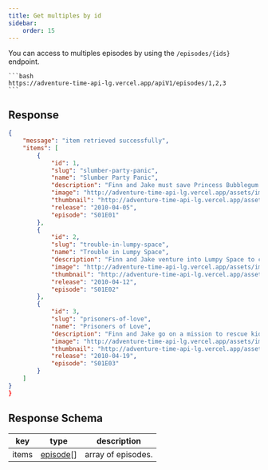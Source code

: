 ```yaml
---
title: Get multiples by id
sidebar:
    order: 15
---
```


You can access to multiples episodes by using the `/episodes/{ids}` endpoint.

    ```bash
    https://adventure-time-api-lg.vercel.app/apiV1/episodes/1,2,3
    ```
## Response
```json
{
    "message": "item retrieved successfully",
    "items": [
        {
            "id": 1,
            "slug": "slumber-party-panic",
            "name": "Slumber Party Panic",
            "description": "Finn and Jake must save Princess Bubblegum from an impending zombie attack.",
            "image": "http://adventure-time-api-lg.vercel.app/assets/images/episodes/slumber-party-panic.webp",
            "thumbnail": "http://adventure-time-api-lg.vercel.app/assets/images/episodes/slumber-party-panic-thumbnail.webp",
            "release": "2010-04-05",
            "episode": "S01E01"
        },
        {
            "id": 2,
            "slug": "trouble-in-lumpy-space",
            "name": "Trouble in Lumpy Space",
            "description": "Finn and Jake venture into Lumpy Space to cure the Lumps from Jake's bite.",
            "image": "http://adventure-time-api-lg.vercel.app/assets/images/episodes/trouble-in-lumpy-space.webp",
            "thumbnail": "http://adventure-time-api-lg.vercel.app/assets/images/episodes/trouble-in-lumpy-space-thumbnail.webp",
            "release": "2010-04-12",
            "episode": "S01E02"
        },
        {
            "id": 3,
            "slug": "prisoners-of-love",
            "name": "Prisoners of Love",
            "description": "Finn and Jake go on a mission to rescue kidnapped princesses from the Ice King.",
            "image": "http://adventure-time-api-lg.vercel.app/assets/images/episodes/prisoners-of-love.webp",
            "thumbnail": "http://adventure-time-api-lg.vercel.app/assets/images/episodes/prisoners-of-love-thumbnail.webp",
            "release": "2010-04-19",
            "episode": "S01E03"
        }
    ]
}
}
```	

## Response Schema
| key            | type                                                    | description                                           |
| -------------- | ------------------------------------------------------- | ----------------------------------------------------- |
| items           | [episode](/docs/episodes/getone/#episode-model)[] | array of episodes.                                  |
